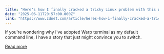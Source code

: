 ```yaml
---
title: "Here's how I finally cracked a tricky Linux problem with this AI terminal app"
date: "2025-06-11T20:57:00.000Z"
link: "https://www.zdnet.com/article/heres-how-i-finally-cracked-a-tricky-linux-problem-with-this-ai-terminal-app/"
---
```


If you're wondering why I've adopted Warp terminal as my default command line, I have a story that just might convince you to switch.

[Read more](https://www.zdnet.com/article/heres-how-i-finally-cracked-a-tricky-linux-problem-with-this-ai-terminal-app/)

